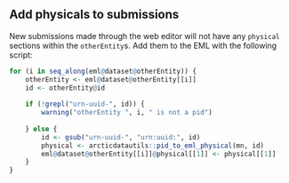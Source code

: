 ## Add physicals to submissions

New submissions made through the web editor will not have any `physical` sections within the `otherEntity`s. Add them to the EML with the following script:
    
```r
for (i in seq_along(eml@dataset@otherEntity)) {
    otherEntity <- eml@dataset@otherEntity[[i]]
    id <- otherEntity@id
    
    if (!grepl("urn-uuid-", id)) {
        warning("otherEntity ", i, " is not a pid")
        
    } else {
        id <- gsub("urn-uuid-", "urn:uuid:", id)
        physical <- arcticdatautils::pid_to_eml_physical(mn, id)
        eml@dataset@otherEntity[[i]]@physical[[1]] <- physical[[1]]
    }
}
```
